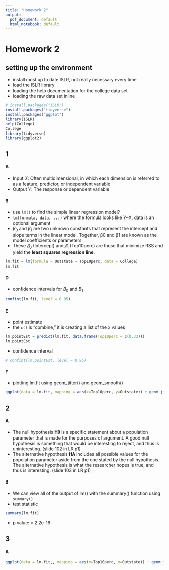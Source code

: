 ```yaml
---
title: "Homework 2"
output:
  pdf_document: default
  html_notebook: default
---
```


# Homework 2

## setting up the environment 
- install most up to date ISLR, not really necessary every time
- load the ISLR library
- loading the help documentation for the college data set
- loading the raw data set inline
```r
# install.packages("ISLR")
install.packages("tidyverse")
install.packages("ggplot")
library(ISLR)
help(College)
College
library(tidyverse)
library(ggplot2)
```
## 1

#### A
- Input 𝑋: Often multidimensional, in which each dimension is referred to as a feature, predictor, or independent variable
- Output 𝑌: The response or dependent variable

#### B
- use `lm()` to find the simple linear regression model?
- `lm(formula, data, ...)` where the formula looks like Y~X, data is an optional argument
- $β_0$ and $β_1$ are two unknown constants that represent the intercept and slope terms in the linear model. Together, β0 and β1 are known as the model coefficients or parameters.
- These $𝛽_0$ (Intercept) and $𝛽_1$ (Top10perc) are those that minimize RSS and
yield the **least squares regression line**.

```r
lm.fit = lm(formula = Outstate ~ Top10perc, data = College)
lm.fit
```


#### D
- confidence intervals for $B_0$ and $B_1$
```r
confint(lm.fit, level = 0.95)
```

#### E
- point estimate
- the `c()` is "combine," it is creating a list of the x values
```r
lm.pointEst = predict(lm.fit, data.frame(Top10perc = c(0.33)))
lm.pointEst
```
- confidence interval
```r
# confint(lm.pointEst, level = 0.95)
```

#### F
- plotting lm.fit using geom_jitter() and geom_smooth()
```r
ggplot(data = lm.fit, mapping = aes(x=Top10perc, y=Outstate)) + geom_jitter() + geom_smooth(method='lm', formula= y~x) + theme_bw()
```

## 2

#### A
- The null hypothesis 𝐇𝟎 is a specific statement about a population parameter that is made for the purposes of argument.
A good null hypothesis is something that would be interesting to reject, and thus is uninteresting. (slide 102 in LR p1)
- The alternative hypothesis 𝐇𝐀 includes all possible values for the population parameter aside from the one stated by the null hypothesis.
The alternative hypothesis is what the researcher hopes is true, and thus is interesting. (slide 103 in LR p1)

#### B
- We can view all of the output of lm() with the summary() function using `summary()`
- test statistic
```r
summary(lm.fit)
```

- p value: < 2.2e-16

## 3

#### A

```r
ggplot(data = lm.fit,, mapping = aes(x=Top10perc, y=Outstate)) + geom_jitter(color = "red") + geom_smooth(method='lm', formula= y~x, level = 0) + geom_segment(mapping = aes(xend=Top10perc, yend=.fitted)) + theme_minimal()
```


  